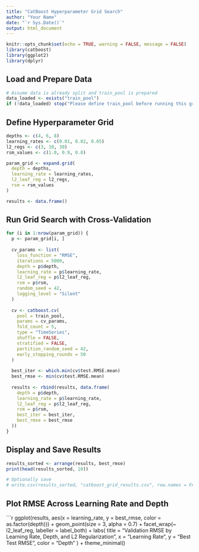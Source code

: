 ```yaml
---
title: "CatBoost Hyperparameter Grid Search"
author: "Your Name"
date: "`r Sys.Date()`"
output: html_document
---
```


```r
knitr::opts_chunk$set(echo = TRUE, warning = FALSE, message = FALSE)
library(catboost)
library(ggplot2)
library(dplyr)
```

## Load and Prepare Data

```r
# Assume data is already split and train_pool is prepared
data_loaded <- exists("train_pool")
if (!data_loaded) stop("Please define train_pool before running this grid search.")
```

## Define Hyperparameter Grid

```r
depths <- c(4, 6, 8)
learning_rates <- c(0.01, 0.02, 0.05)
l2_regs <- c(3, 10, 30)
rsm_values <- c(1.0, 0.9, 0.8)

param_grid <- expand.grid(
  depth = depths,
  learning_rate = learning_rates,
  l2_leaf_reg = l2_regs,
  rsm = rsm_values
)

results <- data.frame()
```

## Run Grid Search with Cross-Validation

```r
for (i in 1:nrow(param_grid)) {
  p <- param_grid[i, ]
  
  cv_params <- list(
    loss_function = "RMSE",
    iterations = 5000,
    depth = p$depth,
    learning_rate = p$learning_rate,
    l2_leaf_reg = p$l2_leaf_reg,
    rsm = p$rsm,
    random_seed = 42,
    logging_level = "Silent"
  )
  
  cv <- catboost.cv(
    pool = train_pool,
    params = cv_params,
    fold_count = 5,
    type = "TimeSeries",
    shuffle = FALSE,
    stratified = FALSE,
    partition_random_seed = 42,
    early_stopping_rounds = 50
  )
  
  best_iter <- which.min(cv$test.RMSE.mean)
  best_rmse <- min(cv$test.RMSE.mean)
  
  results <- rbind(results, data.frame(
    depth = p$depth,
    learning_rate = p$learning_rate,
    l2_leaf_reg = p$l2_leaf_reg,
    rsm = p$rsm,
    best_iter = best_iter,
    best_rmse = best_rmse
  ))
}
```

## Display and Save Results

```r
results_sorted <- arrange(results, best_rmse)
print(head(results_sorted, 10))

# Optionally save
# write.csv(results_sorted, "catboost_grid_results.csv", row.names = FALSE)
```

## Plot RMSE Across Learning Rate and Depth

```r
ggplot(results, aes(x = learning_rate, y = best_rmse, color = as.factor(depth))) +
  geom_point(size = 3, alpha = 0.7) +
  facet_wrap(~ l2_leaf_reg, labeller = label_both) +
  labs(
    title = "Validation RMSE by Learning Rate, Depth, and L2 Regularization",
    x = "Learning Rate",
    y = "Best Test RMSE",
    color = "Depth"
  ) +
  theme_minimal()
